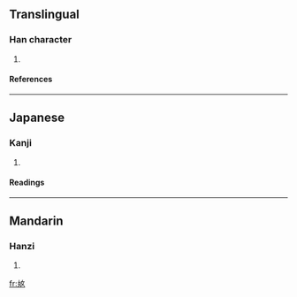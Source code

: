 ==Translingual==
===Han character===
{{Han char|rn=38|rad=女|as=03|sn=6|four=5401<sub>4</sub>|canj=大戈女 (KIV)}}
# {{defn|Han|sort=女03}}
====References====
{{Han ref|kx=0255.160|dkj=06055|dj=0519.010|hdz=21027.020|uh=597F|ud=22911|bh=C9D2|bd=51666}}
----
==Japanese==
===Kanji===
{{ja-kanji|grade=|rs=女03}}
# {{defn|Japanese}} 
====Readings====
{{ja-readings|on=[[がん]] (gan)|kun=}}
----
==Mandarin==
===Hanzi===
{{cmn-hanzi|pin=[[fàn]] (fan4)|wg=fan<sup>4</sup>}}
# {{defn|Mandarin}}

[[fr:奿]]